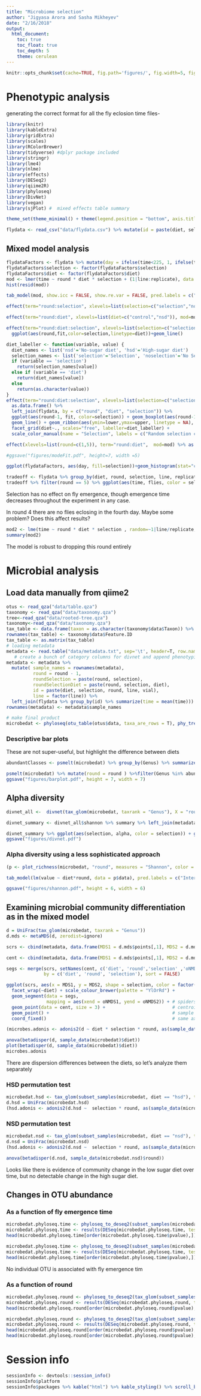 ```yaml
---
title: "Microbiome selection"
author: "Jigyasa Arora and Sasha Mikheyev"
date: "2/16/2018"
output:
  html_document:
    toc: true
    toc_float: true
    toc_depth: 5
    theme: cerulean
---
```


```r
knitr::opts_chunk$set(cache=TRUE, fig.path='figures/', fig.width=5, fig.height=5 )
```

# Phenotypic analysis

generating the correct format for all the fly eclosion time files-

```r
library(knitr)
library(kableExtra)
library(gridExtra)
library(scales)
library(RColorBrewer)
library(tidyverse) #dplyr package included
library(stringr)
library(lme4)
library(nlme)
library(effects)
library(DESeq2)
library(qiime2R)
library(phyloseq)
library(DivNet)
library(vegan)
library(sjPlot) #  mixed effects table summary

theme_set(theme_minimal() + theme(legend.position = "bottom", axis.title =  element_text(size = 20), axis.text =  element_text(size = 10), strip.text = element_text(size = 20)))
```


```r
flydata <- read_csv("data/flydata.csv") %>% mutate(id = paste(diet, selection, round, line, vial), time = emergence_time, replicate = paste(diet, selection, round, line))
```

## Mixed model analysis

```r
flydataFactors <- flydata %>% mutate(day = ifelse(time<225, 1, ifelse(time<240, 2, ifelse(time<270, 3, 4)))) %>% as.data.frame()
flydataFactors$selection <- factor(flydataFactors$selection)
flydataFactors$diet <- factor(flydataFactors$diet)
mod <- lmer(time ~ round * diet * selection + (1|line:replicate), data = flydata )
hist(resid(mod))

tab_model(mod, show.icc = FALSE, show.re.var = FALSE, pred.labels = c("Intercept (High-sugar diet, No-selection control)", "Round of selection", "No-sugar diet", "Selection treatment", "Round of selection × No-sugar diet", "Round of selection × Selection treatment", "No-sugar diet × Selection treatment", "Round of selection × No-sugar diet× Selection treatment"))

effect(term="round:selection", xlevels=list(selection=c("selection","noselection")), mod=mod) %>% as.data.frame() %>% ggplot(aes(round,fit,color=selection))+geom_line()

effect(term="round:diet", xlevels=list(diet=c("control","nsd")), mod=mod) %>% as.data.frame() %>% ggplot(aes(round,fit,color=diet))+geom_line()

effect(term="round:diet:selection", xlevels=list(selection=c("selection","noselection"),diet=c("control","nsd")), mod=mod) %>% as.data.frame()%>%
  ggplot(aes(round,fit,color=selection,linetype=diet))+geom_line()

diet_labeller <- function(variable, value) {
  diet_names <- list('nsd'='No-sugar diet', 'hsd'='High-sugar diet')
  selection_names <- list('selection'='Selection', 'noselection'='No Selection')
  if (variable == 'selection')
    return(selection_names[value])
  else if (variable == 'diet') 
    return(diet_names[value])
  else
    return(as.character(value))
}
effect(term="round:diet:selection", xlevels=list(selection=c("selection","noselection"),diet=c("control","nsd")), mod=mod) %>%
  as.data.frame() %>% 
  left_join(flydata, by = c("round", "diet", "selection")) %>% 
  ggplot(aes(round-1, fit, color=selection)) + geom_boxplot(aes(round-1, time, group = interaction(round,selection)), alpha = 0.1) +
  geom_line() + geom_ribbon(aes(ymin=lower,ymax=upper, linetype = NA), alpha=0.3) + 
  facet_grid(diet~., scales="free", labeller=diet_labeller) + 
  scale_color_manual(name = "Selection", labels = c("Random selection control", "Mean eclosion time"), values = c("dodgerblue", "orange")) + ylab("Eclosion time (hours)") + xlab("Round of selection") + guides(alpha = F, color=guide_legend(override.aes=list(fill=NA))) 

effect(xlevels=list(round=c(1,5)), term="round:diet",  mod=mod) %>% as.data.frame()

#ggsave("figures/modeFit.pdf", height=7, width =5)

ggplot(flydataFactors, aes(day, fill=selection))+geom_histogram(stat="count", position="dodge") +facet_grid(.~diet) 

tradeoff <- flydata %>% group_by(diet, round, selection, line, replicate) %>% summarize(time = mean(time), flies = n()) 
tradeoff %>% filter(round == 5) %>% ggplot(aes(time, flies, color = selection, shape = as.factor(round))) + geom_point() + facet_grid(.~diet, scales = "free") + stat_smooth(method="lm", aes(group = 1)) 
```

Selection has no effect on fly emergence, though emergence time decreases throughout the experiment in any case.

In round 4 there are no flies eclosing in the fourth day. Maybe some problem? Does this affect results?

```r
mod2 <- lme(time ~ round * diet * selection , random=~1|line/replicate, method="REML", data = flydata %>% filter(round != 4))
summary(mod2)
```

The model is robust to dropping this round entirely

# Microbial analysis

## Load data manually from qiime2

```r
otus <- read_qza("data/table.qza")
taxonomy <- read_qza("data/taxonomy.qza")
tree<-read_qza("data/rooted-tree.qza")
taxonomy<-read_qza("data/taxonomy.qza")
tax_table <- data.frame(taxon = as.character(taxonomy$data$Taxon)) %>%  separate(taxon, c("Kingdom", "Phylum", "Class", "Order", "Family", "Genus", "Species"), sep = ";") %>% mutate_all(funs(gsub(".*__", "", .))) 
rownames(tax_table) <- taxonomy$data$Feature.ID
tax_table <- as.matrix(tax_table)
# loading metadata
metadata <- read.table("data/metadata.txt", sep='\t', header=T, row.names = 1, comment="") 
   # create a bunch of category columns for divnet and append phenotypic data
metadata <- metadata %>% 
  mutate( sample_names = rownames(metadata), 
          round = round - 1,
          roundSelection = paste(round, selection), 
          roundSelectionDiet = paste(round, selection, diet),  
          id = paste(diet, selection, round, line, vial),
          line = factor(line)) %>%
  left_join(flydata %>% group_by(id) %>% summarize(time = mean(time))) 
rownames(metadata) <- metadata$sample_names 

# make final product
microbedat <- phyloseq(otu_table(otus$data, taxa_are_rows = T), phy_tree(tree$data), tax_table(tax_table), sample_data(metadata))
```

### Descriptive bar plots

These are not super-useful, but highlight the difference between diets

```r
abundantClasses <- psmelt(microbedat) %>% group_by(Genus) %>% summarize(frac = n() / nrow(.)) %>% filter(frac > 0.01) %>% na.omit() %>% pull(Genus)

psmelt(microbedat) %>% mutate(round = round ) %>%filter(Genus %in% abundantClasses) %>% ggplot(aes_string(x = "round", y = "Abundance", fill = "Genus")) + geom_bar(stat = "identity", position = "fill") + theme(axis.text.x = element_text(angle = 0, hjust = 0), legend.text=element_text(size=rel(1)), legend.title=element_blank()) + scale_y_sqrt() + ylab(expression(sqrt("Fraction of community"))) + xlab("Round of selection") + facet_grid(diet~selection, scales="free", labeller=diet_labeller) + scale_fill_brewer(palette = "Set3") 
ggsave("figures/barplot.pdf", height = 7, width = 7)
```

## Alpha diversity

```r
divnet_all <-  divnet(tax_glom(microbedat, taxrank = "Genus"), X = "roundSelectionDiet", ncores = 20)

divnet_summary <- divnet_all$shannon %>% summary %>% left_join(metadata) %>% group_by(roundSelectionDiet) %>% summarize(alpha = estimate[1], lower = lower[1], upper = upper[1], round = round[1], selection = selection[1], diet = diet[1]) 
```


```r
divnet_summary %>% ggplot(aes(selection, alpha, color = selection)) + geom_point() + geom_linerange(aes(ymin = lower, ymax = upper)) + facet_grid(diet~round, scales = "free") + theme_minimal() + theme(axis.text.x=element_blank()) + xlab("Round of evolution") + guides(color = F)
ggsave("figures/divnet.pdf")
```

### Alpha diversity using a less sophisticated approach
```r
(p <- plot_richness(microbedat, "round", measures = "Shannon", color = "selection") + facet_grid(diet~., scales = "free_y", labeller=diet_labeller) + stat_smooth(method="lm")  + scale_color_manual(name = "Selection", labels = c("Random selection control", "Mean eclosion time"), values = c("dodgerblue", "orange")) + ylab("Shannon diversity") + xlab("Round of selection") + theme(axis.text.x = element_text(angle = 0, hjust = 0)) )

tab_model(lm(value ~ diet*round, data = p$data), pred.labels = c("Intercept (High-sugar diet)", "No-sugar diet", "Round of selection",  "Round of selection × No-sugar diet"))

ggsave("figures/shannon.pdf", height = 6, width = 6)
```

## Examining microbial community differentiation as in the mixed model

```r
d = UniFrac(tax_glom(microbedat, taxrank = "Genus"))
d.mds <- metaMDS(d, zerodist=ignore)

scrs <- cbind(metadata, data.frame(MDS1 = d.mds$points[,1], MDS2 = d.mds$points[,2])) 

cent <- cbind(metadata, data.frame(MDS1 = d.mds$points[,1], MDS2 = d.mds$points[,2])) %>% aggregate(cbind(MDS1, MDS2) ~ diet + round + selection, data = ., FUN = mean) 

segs <- merge(scrs, setNames(cent, c('diet', 'round','selection' ,'oNMDS1','oNMDS2')),
              by = c('diet', 'round', 'selection'), sort = FALSE)

ggplot(scrs, aes(x = MDS1, y = MDS2, shape = selection, color = factor(round))) +
  facet_wrap(~diet) + scale_colour_brewer(palette = "YlOrRd") + 
  geom_segment(data = segs,
               mapping = aes(xend = oNMDS1, yend = oNMDS2)) + # spiders
  geom_point(data = cent, size = 3) +                         # centroids
  geom_point() +                                              # sample scores
  coord_fixed()                                               # same axis scaling

(microbes.adonis <- adonis2(d ~ diet * selection * round, as(sample_data(microbedat), "data.frame"), permutations = 10000, strata = line))

anova(betadisper(d, sample_data(microbedat)$diet))
plot(betadisper(d, sample_data(microbedat)$diet))
microbes.adonis
```

There are dispersion differences between the diets, so let's analyze them separately

### HSD permutation test

```r
microbedat.hsd <- tax_glom(subset_samples(microbedat, diet == "hsd"), taxrank = "Genus")  
d.hsd = UniFrac(microbedat.hsd)
(hsd.adonis <- adonis2(d.hsd ~  selection * round, as(sample_data(microbedat.hsd), "data.frame"), permutations = 10000, strata = line))
```

### NSD permutation test

```r
microbedat.nsd <- tax_glom(subset_samples(microbedat, diet == "nsd"), taxrank = "Genus")  
d.nsd = UniFrac(microbedat.nsd)
(hsd.adonis <- adonis2(d.nsd ~  selection * round, as(sample_data(microbedat.nsd), "data.frame"), permutations = 10000, strata = line))

anova(betadisper(d.nsd, sample_data(microbedat.nsd)$round))

```

Looks like there is evidence of community change in the low sugar diet over time, but no detectable change in the high sugar diet.

## Changes in OTU abundance

### As a function of fly emergence time

```r
microbedat.phyloseq.time <- phyloseq_to_deseq2(subset_samples(microbedat, diet == "hsd" & time > 0), ~ time + line)
microbedat.phyloseq.time <- results(DESeq(microbedat.phyloseq.time, test="LRT", fitType="local", reduced = ~ line))
head(microbedat.phyloseq.time[order(microbedat.phyloseq.time$pvalue),])

microbedat.phyloseq.time <- phyloseq_to_deseq2(subset_samples(microbedat, diet == "nsd" & time > 0), ~ time + line)
microbedat.phyloseq.time <- results(DESeq(microbedat.phyloseq.time, test="LRT", fitType="local", reduced = ~ line))
head(microbedat.phyloseq.time[order(microbedat.phyloseq.time$pvalue),])

```
No individual OTU is associated with fly emergence tim

### As a function of round

```r
microbedat.phyloseq.round <- phyloseq_to_deseq2(tax_glom(subset_samples(microbedat, diet == "hsd"), taxrank = "Genus"), ~ round + line)
microbedat.phyloseq.round <- results(DESeq(microbedat.phyloseq.round, test="LRT", fitType="local", reduced = ~  line))
head(microbedat.phyloseq.round[order(microbedat.phyloseq.round$pvalue),])

microbedat.phyloseq.round <- phyloseq_to_deseq2(tax_glom(subset_samples(microbedat, diet == "nsd"), taxrank = "Genus"), ~ round + line)
microbedat.phyloseq.round <- results(DESeq(microbedat.phyloseq.round, test="LRT", fitType="local", reduced = ~  line))
head(microbedat.phyloseq.round[order(microbedat.phyloseq.round$pvalue),])
head(microbedat.phyloseq.round[order(microbedat.phyloseq.round$pvalue),])
```

# Session info
```r
sessionInfo <- devtools::session_info() 
sessionInfo$platform 
sessionInfo$packages %>% kable("html") %>% kable_styling() %>% scroll_box(height = "400px") 
```